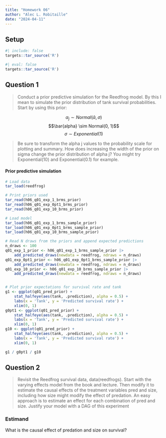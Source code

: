 ```yaml
---
title: "Homework 06"
author: "Alec L. Robitaille"
date: "2024-04-11"
---
```


## Setup

```r
#| include: false
targets::tar_source('R')
```


```r
#| eval: false
targets::tar_source('R')
```


## Question 1

> Conduct a prior predictive simulation for the Reedfrog model. By this I mean
to simulate the prior distribution of tank survival probabilities. Start by
using this prior:

$$\alpha_{j} \sim Normal(\bar{\alpha}, \sigma)$$
$$\bar{alpha} \sim Normal(0, 1)$$
$$\sigma \sim Exponential(1)$$

> Be sure to transform the alpha j values to the probability scale for plotting
and summary. How does increasing the width of the prior on sigma change the
prior distribution of alpha j? You might try Exponential(10) and
Exponential(0.1) for example.


#### Prior predictive simulation

```r
# Load data
tar_load(reedfrog)

# Print priors used
tar_read(h06_q01_exp_1_brms_prior)
tar_read(h06_q01_exp_0pt1_brms_prior)
tar_read(h06_q01_exp_10_brms_prior)

# Load model
tar_load(h06_q01_exp_1_brms_sample_prior)
tar_load(h06_q01_exp_0pt1_brms_sample_prior)
tar_load(h06_q01_exp_10_brms_sample_prior)

# Read N draws from the priors and append expected predictions
n_draws <- 100
q01_exp_1_prior <- h06_q01_exp_1_brms_sample_prior |>
	add_predicted_draws(newdata = reedfrog, ndraws = n_draws)
q01_exp_0pt1_prior <- h06_q01_exp_0pt1_brms_sample_prior |>
	add_predicted_draws(newdata = reedfrog, ndraws = n_draws)
q01_exp_10_prior <- h06_q01_exp_10_brms_sample_prior |>
	add_predicted_draws(newdata = reedfrog, ndraws = n_draws)


# Plot prior expectations for survival rate and tank
g1 <- ggplot(q01_pred_prior) + 
	stat_halfeye(aes(tank, .prediction), alpha = 0.5) +
	labs(x = 'Tank', y = 'Predicted survival rate') + 
	xlim(0, 1)
g0pt1 <- ggplot(q01_pred_prior) + 
	stat_halfeye(aes(tank, .prediction), alpha = 0.5) +
	labs(x = 'Tank', y = 'Predicted survival rate') + 
	xlim(0, 1)
g10 <- ggplot(q01_pred_prior) + 
	stat_halfeye(aes(tank, .prediction), alpha = 0.5) +
	labs(x = 'Tank', y = 'Predicted survival rate') + 
	xlim(0, 1)

g1 / g0pt1 / g10
```


## Question 2

> Revisit the Reedfrog survival data, data(reedfrogs). Start with the varying
effects model from the book and lecture. Then modify it to estimate the causal
effects of the treatment variables pred and size, including how size might
modify the effect of predation. An easy approach is to estimate an effect for
each combination of pred and size. Justify your model with a DAG of this
experiment

### Estimand

What is the causal effect of predation and size on survival?

